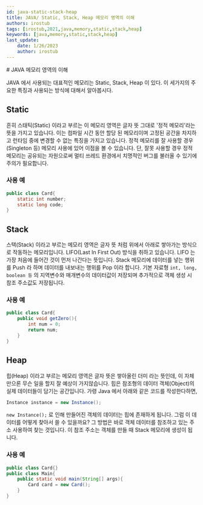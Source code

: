 ```yaml
---
id: java-static-stack-heap
title: JAVA/ Static, Stack, Heap 메모리 영역의 이해
authors: irostub
tags: [irostub,2021,java,memory,static,stack,heap]
keywords: [java,memory,static,stack,heap]
last_update:
    date: 1/26/2023
    author: irostub
---
```

<head>
  <link rel="canonical" href="https://blog.nirohack.xyz/post/2021/0314-java-static-stack-heap/" />
</head>
# JAVA 메모리 영역의 이해

JAVA 에서 사용되는 대표적인 메모리는 Static, Stack, Heap 이 있다. 이 세가지의 주요한 특징과 사용되는 방식에 대해서 알아봅시다.

## Static

흔히 스태틱(Static) 이라고 부르는 이 메모리 영역은 글자 뜻 그대로 '정적 메모리'라는 뜻을 가지고 있습니다. 
이는 컴파일 시간 동안 할당 된 메모리이며 고정된 공간을 차지하고 런타임 중에 변경할 수 없는 특징을 가지고 있습니다. 
정적 메모리를 잘 사용할 경우 (Singleton 등) 메모리 사용에 있어 이점을 볼 수 있습니다. 
단, 잘못 사용할 경우 정적 메모리는 공유되는 자원으로써 멀티 쓰레드 환경에서 치명적인 버그를 불러올 수 있기에 주의가 필요합니다.

### 사용 예

```java
public class Card{
	static int number;
	static long code;
}
```

## Stack

스택(Stack) 이라고 부르는 메모리 영역은 글자 뜻 처럼 위에서 아래로 쌓아가는 방식으로 작동하는 메모리입니다.
LIFO(Last In First Out) 방식을 취하고 있습니다. LIFO 는 가장 처음에 들어간 것이 먼저 나간다는 뜻입니다. 
Stack 메모리에 데이터를 넣는 행위를 Push 라 하며 데이터를 내보내는 행위를 Pop 이라 합니다.
기본 자료형 `int, long, boolean 등` 의 지역변수와 매개변수의 데이터값이 저장되며 추가적으로 객체 생성 시 참조 주소값도 저장됩니다.

### 사용 예

```java
public class Card{
	public void getZero(){
		int num = 0;
		return num;
	}
}
```

## Heap

힙(Heap) 이라고 부르는 메모리 영역은 글자 뜻은 쌓아올린 더미 라는 뜻인데, 이 자체만으론 무슨 일을 할지 잘 예상이 가지않습니다. 
힙은 참조형의 데이터 객체(Object)의 실제 데이터들이 담기는 공간입니다.
가령 Java 에서 아래와 같은 코드를 작성한다하면,

```java
Instance instance = new Instance();
```

`new Instance();` 로 인해 만들어진 객체의 데이터는 힙에 존재하게 됩니다. 그럼 이 데이터를 어떻게 찾아서 쓸 수 있을까요? 
그 방법은 바로 객체 데이터를 참조하고 있는 주소 사용하여 찾는 것입니다. 이 참조 주소는 객체를 만들 때 Stack 메모리에 생성이 됩니다.

### 사용 예

```java
public class Card{}
public class Main{
	public static void main(String[] args){
		Card card = new Card();
	}
}
```
